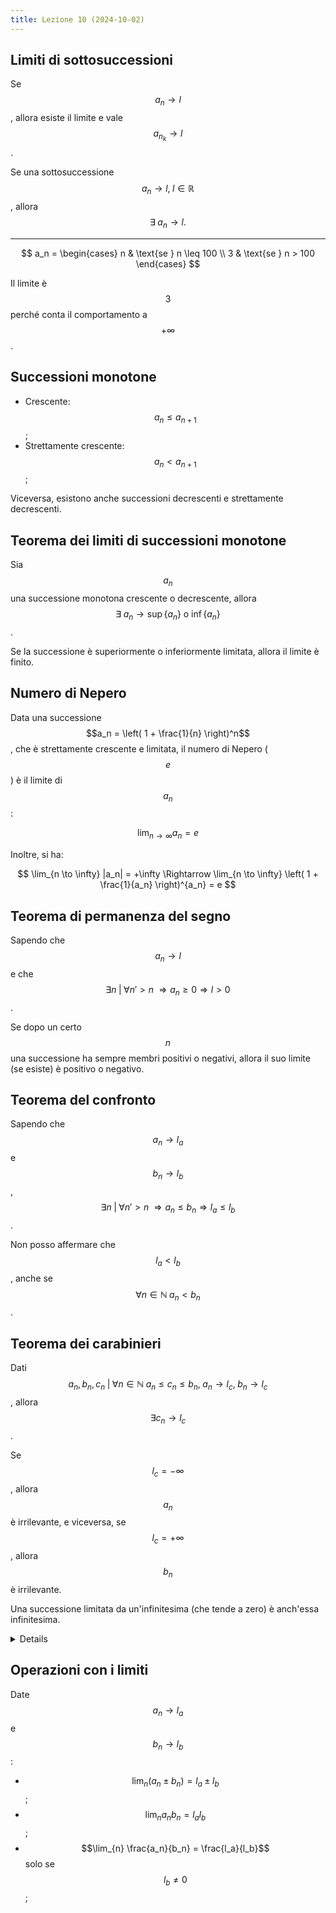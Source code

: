 ```yaml
---
title: Lezione 10 (2024-10-02)
---
```



## Limiti di sottosuccessioni

Se $$a_n \to l$$, allora esiste il limite e vale $$a_{n_k} \to l$$.

Se una sottosuccessione $$a_n \to l, \; l \in \mathbb{R}$$, allora
$$\exists \; a_n \to l.$$

---

$$
a_n = \begin{cases}
n & \text{se } n \leq 100 \\
3 & \text{se } n > 100
\end{cases}
$$

Il limite è $$3$$ perché conta il comportamento a $$+\infty$$.

## Successioni monotone

- Crescente: $$a_n \leq a_{n + 1}$$;
- Strettamente crescente: $$a_n < a_{n + 1}$$;

Viceversa, esistono anche successioni decrescenti e strettamente decrescenti.

## Teorema dei limiti di successioni monotone

Sia $$a_n$$ una successione monotona crescente o decrescente, allora
$$\exists \; a_n \to \sup \{ a_n \} \text{ o } \inf \{ a_n \}$$.

Se la successione è superiormente o inferiormente limitata, allora il limite è
finito.

## Numero di Nepero

Data una successione $$a_n = \left( 1 + \frac{1}{n} \right)^n$$, che è
strettamente crescente e limitata, il numero di Nepero ($$e$$) è il limite di
$$a_n$$:

$$
\lim_{n \to \infty} a_n = e
$$

Inoltre, si ha:

$$
\lim_{n \to \infty} |a_n| = +\infty \Rightarrow \lim_{n \to \infty} \left( 1 + \frac{1}{a_n} \right)^{a_n} = e
$$

## Teorema di permanenza del segno

Sapendo che $$a_n \to l$$ e che
$$\exists n \; | \; \forall n' > n \; \Rightarrow a_n \geq 0 \Rightarrow l > 0$$.

Se dopo un certo $$n$$ una successione ha sempre membri positivi o negativi,
allora il suo limite (se esiste) è positivo o negativo.

## Teorema del confronto

Sapendo che $$a_n \to l_a$$ e $$b_n \to l_b$$,
$$\exists n \; | \; \forall n' > n \; \Rightarrow a_n \leq b_n \Rightarrow l_a \leq l_b$$.

Non posso affermare che $$l_a < l_b$$, anche se
$$\forall n \in \mathbb{N} \; a_n < b_n$$.

## Teorema dei carabinieri

Dati
$$a_n, b_n, c_n \; | \; \forall n \in \mathbb{N} \; a_n \leq c_n \leq b_n, \; a_n \to l_c, \; b_n \to l_c$$,
allora $$\exists c_n \to l_c$$.

Se $$l_c = -\infty$$, allora $$a_n$$ è irrilevante, e viceversa, se
$$l_c = +\infty$$, allora $$b_n$$ è irrilevante.

Una successione limitata da un'infinitesima (che tende a zero) è anch'essa
infinitesima.

<Details summary="Esempio">

Dire se $$a_n = \frac{(-1)^n}{n}$$ ammette limite e calcolarlo:

- $$(-1)^n$$ è una successione limitata;
- $$\frac{1}{n}$$ tende a $$0$$;

Quindi, secondo il teorema dei carabinieri, $$a_n$$ è una successione
infinitesima.

</Details>

## Operazioni con i limiti

Date $$a_n \to l_a$$ e $$b_n \to l_b$$:

- $$\lim_{n} (a_n \pm b_n) = l_a \pm l_b$$;
- $$\lim_{n} a_n b_n = l_a l_b$$;
- $$\lim_{n} \frac{a_n}{b_n} = \frac{l_a}{l_b}$$ solo se $$l_b \neq 0$$;
